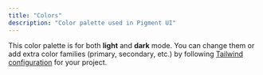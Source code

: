 ```yaml
---
title: "Colors"
description: "Color palette used in Pigment UI"
---
```


This color palette is for both **light** and **dark** mode. You can change them or add extra color families (primary, secondary, etc.) by following [Tailwind configuration](/docs/guide/installation#tailwind-configuration) for your project.

<Colors />
